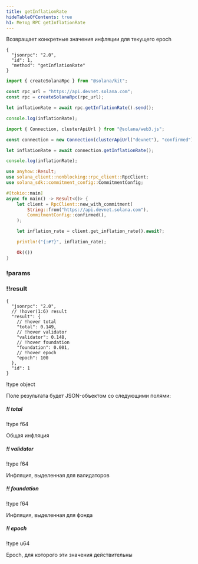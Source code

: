 ```yaml
---
title: getInflationRate
hideTableOfContents: true
h1: Метод RPC getInflationRate
---
```


Возвращает конкретные значения инфляции для текущего epoch

<APIMethod>

```jsonc !!request curl
{
  "jsonrpc": "2.0",
  "id": 1,
  "method": "getInflationRate"
}
```

```ts !!request title="Kit"
import { createSolanaRpc } from "@solana/kit";

const rpc_url = "https://api.devnet.solana.com";
const rpc = createSolanaRpc(rpc_url);

let inflationRate = await rpc.getInflationRate().send();

console.log(inflationRate);
```

```ts !!request title="web3.js"
import { Connection, clusterApiUrl } from "@solana/web3.js";

const connection = new Connection(clusterApiUrl("devnet"), "confirmed");

let inflationRate = await connection.getInflationRate();

console.log(inflationRate);
```

```rs !!request title="Rust"
use anyhow::Result;
use solana_client::nonblocking::rpc_client::RpcClient;
use solana_sdk::commitment_config::CommitmentConfig;

#[tokio::main]
async fn main() -> Result<()> {
    let client = RpcClient::new_with_commitment(
        String::from("https://api.devnet.solana.com"),
        CommitmentConfig::confirmed(),
    );

    let inflation_rate = client.get_inflation_rate().await?;

    println!("{:#?}", inflation_rate);

    Ok(())
}
```

### !params

### !!result

```jsonc !response
{
  "jsonrpc": "2.0",
  // !hover(1:6) result
  "result": {
    // !hover total
    "total": 0.149,
    // !hover validator
    "validator": 0.148,
    // !hover foundation
    "foundation": 0.001,
    // !hover epoch
    "epoch": 100
  },
  "id": 1
}
```

!type object

Поле результата будет JSON-объектом со следующими полями:

##### !! total

!type f64

Общая инфляция

##### !! validator

!type f64

Инфляция, выделенная для валидаторов

##### !! foundation

!type f64

Инфляция, выделенная для фонда

##### !! epoch

!type u64

Epoch, для которого эти значения действительны

</APIMethod>
